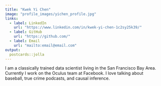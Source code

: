 ```yaml
---
title: "Kwek Yi Chen"
image: "profile_images/yichen_profile.jpg"
links:
  - label: LinkedIn
    url: "https://www.linkedin.com/in/kwek-yi-chen-1c2sy25k39/"
  - label: GitHub
    url: "https://github.com/"
  - label: Email
    url: "mailto:email@email.com"
output:
  postcards::jolla
---
```

 
I am a classically trained data scientist living in the San Francisco Bay Area. 
Currently I work on the Oculus team at Facebook. I love talking about baseball, 
true crime podcasts, and causal inference.
